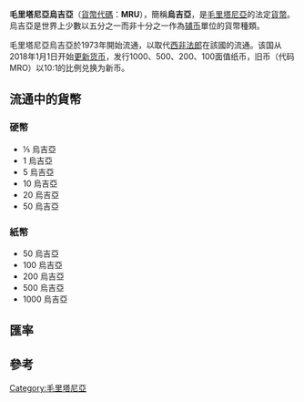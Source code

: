 {{Infobox currency
| currency_name_in_local = {{native name|ar|أوقية موريتانية|italics=no}}<br>{{native name|fr|Ouguiya|italics=no}}
| image_1 = 
| image_2 = 
| image_title_1 = 2018年发行的新硬币
| image_title_2 = 
| iso_code = MRU<ref name="amendment-165">{{cite web|url=https://www.currency-iso.org/en/shared/amendments/iso-4217-amendment.html|title=ISO 4217 Amendment Number 165|work=.currency-iso.org|accessdate=2019-04-16|archive-date=2019-04-16|archive-url=https://web.archive.org/web/20190416083245/https://www.currency-iso.org/en/shared/amendments/iso-4217-amendment.html|dead-url=no}}</ref>
| using_countries = {{MRT}}<br>{{SADR}} 
| inflation_rate = 1.5%
| inflation_source_date = ''[[The_World_Factbook|The World Factbook]]'',<ref>{{cite web|url=https://www.cia.gov/library/publications/the-world-factbook/fields/2092.html|title=The World Factbook|work=cia.gov|accessdate=2019-04-16|archive-date=2018-12-25|archive-url=https://web.archive.org/web/20181225142749/https://www.cia.gov/library/publications/the-world-factbook/fields/2092.html%20|dead-url=no}}</ref> 2016 est.
| subunit_ratio_1 = {{frac|5}}
| plural = ouguiya
| subunit_name_1 = [[khoums|khoums]]
| symbol = UM
| frequently_used_coins = 1, 2, 5, 10, 20 烏吉亞<ref>{{cite web |url=http://www.bcm.mr/MONNAIE/Pages/Pi%C3%A8ces.aspx |title=Archived copy |accessdate=2011-02-06 |deadurl=yes |archiveurl=https://web.archive.org/web/20110719154144/http://www.bcm.mr/MONNAIE/Pages/Pi%C3%A8ces.aspx |archivedate=2011-07-19 |df= }}</ref><ref>{{cite web|url=http://worldcoinnews.blogspot.com/search/label/mauritania|title=World Coin News|work=worldcoinnews.blogspot.com|accessdate=2019-04-16|archive-date=2019-03-29|archive-url=https://web.archive.org/web/20190329020926/http://worldcoinnews.blogspot.com/search/label/mauritania|dead-url=yes}}</ref>
| rarely_used_coins = {{frac|5}} 烏吉亞
| used_banknotes = 50, 100, 200, 500, 1000 ouguiya<ref>[http://www.bcm.mr/bcm/fr/index1.php?numrub=36 Billets] {{webarchive|url=https://web.archive.org/web/20080302003915/http://www.bcm.mr/bcm/fr/index1.php?numrub=36 |date=2008-03-02 }}, Banque Centrale de Mauritanie</ref>
| issuing_authority = [[Banque_Centrale_de_Mauritanie|Banque Centrale de Mauritanie]]
| issuing_authority_website = {{URL|www.bcm.mr}}
| printer = [[Giesecke_&_Devrient|Giesecke & Devrient]]
| printer_website = {{URL|www.gi-de.com}}
}}

'''毛里塔尼亞烏吉亞'''（[[ISO_4217|貨幣代碼]]：'''MRU'''），簡稱'''烏吉亞'''，是[[毛里塔尼亞|毛里塔尼亞]]的法定[[貨幣|貨幣]]。烏吉亞是世界上少數以五分之一而非十分之一作為[[辅币|辅币]]單位的貨幣種類。

毛里塔尼亞烏吉亞於1973年開始流通，以取代[[西非法郎|西非法郎]]在該國的流通。该国从2018年1月1日开始[[货币改值|更新货币]]，发行1000、500、200、100面值纸币，旧币（代码MRO）以10:1的比例兑换为新币。

==流通中的貨幣==
===硬幣===
*⅕ 烏吉亞 
*1 烏吉亞
*5 烏吉亞
*10 烏吉亞
*20 烏吉亞
*50 烏吉亞

===紙幣===

*50 烏吉亞
*100 烏吉亞
*200 烏吉亞
*500 烏吉亞
*1000 烏吉亞

== 匯率 ==
{{Exchange Rate|MRO}}

== 參考 ==
{{reflist}}

{{Currencies of Africa}}

[[Category:毛里塔尼亞|Category:毛里塔尼亞]]